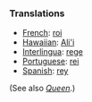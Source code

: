 ===Translations===
*[[French]]: [[roi]]
* [[Hawaiian]]: [[Ali'i]] 
*[[Interlingua]]: [[rege]]
*[[Portuguese]]: [[rei]]
*[[Spanish]]: [[rey]]

(See also ''[[Queen]]''.)